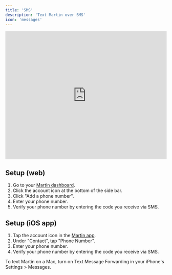 ```yaml
---
title: 'SMS'
description: 'Text Martin over SMS'
icon: 'messages'
---
```


<iframe
  width="100%"
  height="400"
  src="https://www.youtube.com/embed/QI379BuWXOk?si=v0HQr3K9XVFEXjwz"
  title="YouTube video player"
  frameborder="0"
  allow="accelerometer; autoplay; clipboard-write; encrypted-media; gyroscope; picture-in-picture"
  allowfullscreen="true"
  ></iframe>

## Setup (web)

1. Go to your [Martin dashboard](https://app.trymartin.com).
2. Click the account icon at the bottom of the side bar.
3. Click "Add a phone number".
4. Enter your phone number.
5. Verify your phone number by entering the code you receive via SMS.

## Setup (iOS app)

1. Tap the account icon in the [Martin app](https://trymartin.com/#section-1).
2. Under "Contact", tap "Phone Number".
3. Enter your phone number.
4. Verify your phone number by entering the code you receive via SMS.

<Tip>
    To text Martin on a Mac, turn on Text Message Forwarding in your iPhone's Settings > Messages.
</Tip>
